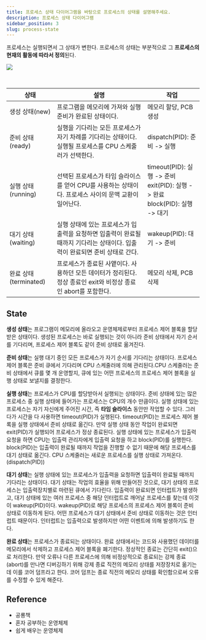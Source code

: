 ```yaml
---
title: 프로세스 상태 다이어그램을 바탕으로 프로세스의 상태를 설명해주세요.
description: 프로세스 상태 다이어그램
sidebar_position: 3
slug: process-state
---
```



프로세스는 실행되면서 그 상태가 변한다. 프로세스의 상태는 부분적으로 그 **프로세스의 현재의 활동에 따라서 정의**된다.

<Image
  src="https://user-images.githubusercontent.com/63354527/218000244-fd30276b-ae03-4748-b249-dc508a8af20c.png"
  referenceLink="https://user-images.githubusercontent.com/63354527/218000244-fd30276b-ae03-4748-b249-dc508a8af20c.png"
  description="Diagram of process state"
/>

<br />

| 상태                  | 설명                                                                                                                        | 작업                                                                                  |
| --------------------- | --------------------------------------------------------------------------------------------------------------------------- | ------------------------------------------------------------------------------------- |
| 생성 상태(new)        | 프로그램을 메모리에 가져와 실행 준비가 완료된 상태이다.                                                                     | 메모리 할당, PCB 생성                                                                 |
| 준비 상태(ready)      | 실행을 기다리는 모든 프로세스가 자기 차례를 기다리는 상태이다. 실행될 프로세스를 CPU 스케줄러가 선택한다.                   | dispatch(PID): 준비 -> 실행                                                           |
| 실행 상태(running)    | 선택된 프로세스가 타임 슬라이스를 얻어 CPU를 사용하는 상태이다. 프로세스 사이의 문맥 교환이 일어난다.                       | timeout(PID): 실행 -> 준비 <br/> exit(PID): 실행 -> 완료<br/>block(PID): 실행 -> 대기 |
| 대기 상태(waiting)    | 실행 상태에 있는 프로세스가 입출력을 요청하면 입출력이 완료될 때까지 기다리는 상태이다. 입출력이 완료되면 준비 상태로 간다. | wakeup(PID): 대기 -> 준비                                                             |
| 완료 상태(terminated) | 프로세스가 종료된 사앹이다. 사용하던 모든 데이터가 정리된다. 정상 종료인 exit와 비정상 종료인 abort를 포함한다.             | 메모리 삭제, PCB 삭제                                                                 |

## State

**생성 상태**는 프로그램이 메모리에 올라오고 운영체제로부터 프로세스 제어 블록을 할당받은 상태이다. 생성된
프로세스는 바로 실행되는 것이 아니라 준비 상태에서 자기 순서를 기다리며, 프로세스 제어 블록도 같이 준비 상태로
옮겨진다.

**준비 상태**는 실행 대기 중인 모든 프로세스가 자기 순서를 기다리는 상태이다. 프로세스 제어 블록은 준비 큐에서 기다리며
CPU 스케줄러에 의해 관리된다.CPU 스케줄러는 준비 상태에서 큐를 몇 개 운영할지, 큐에 있는 어떤 프로세스의 프로세스 제어 블록을
실행 상태로 보낼지를 결정한다.

**실행 상태**는 프로세스가 CPU를 할당받아서 실행되는 상태이다. 준비 상태에 있는 많은 프로세스 중 실행 상태에 들어가는 프로세스는
CPU의 개수 만큼이다. 실행 상태에 있는 프로세스는 자기 자신에게 주어진 시간, 즉 **타임 슬라이스** 동안만 작업할 수 있다. 그러다가
시간을 다 사용하면 timeout(PID)가 실행된다. timeout(PID)는 프로세스 제어 블록을 실행 상태에서 준비 상태로 옮긴다. 만약
실행 상태 동안 작업이 완료되면 exit(PID)가 실행되어 프로세스가 정상 종료된다. 실행 상태에 있는 프로세스가 입출력 요청을 하면
CPU는 입출력 관리자에게 입출력 요청을 하고 block(PID)를 실행한다. block(PID)는 입출력이 완료될 때까지 작업을 진행할 수 없기
때문에 해당 프로세스를 대기 상태로 옮긴다. CPU 스케줄러는 새로운 프로세스를 실행 상태로 가져온다.(dispatch(PID))

**대기 상태**는 실행 상태에 있는 프로세스가 입출력을 요청하면 입출력이 완료될 때까지 기다리는 상태이다. 대기 상태는 작업의 효율을
위해 만들어진 것으로, 대기 상태의 프로세스는 입출력장치별로 마련된 큐에서 기다린다. 입출력이 완료되면 인터럽트가 발생하고,
대기 상태에 있는 여러 프로세스 중 해당 인터럽트로 깨어날 프로세스를 찾는데 이것이 wakeup(PID)이다. wakeup(PID)로
해당 프로세스의 프로세스 제어 블록이 준비 상태로 이동하게 된다. 어떤 프로세스가 대기 상태에서 준비 상태로 이동하는 것은
인터럽트 때문이다. 인터럽트는 입출력으로 발생하지만 어떤 이벤트에 의해 발생하기도 한다.

**완료 상태**는 프로세스가 종료되는 상태이다. 완료 상태에서는 코드와 사용했던 데이터를 메모리에서 삭제하고 프로세스 제어 블록을
폐기한다. 정상적인 종료는 간단히 exit()으로 처리한다. 만약 오류나 다른 프로세스에 의해 비정상적으로 종료되는 강제 종료(abort)를
만나면 디버깅하기 위해 강제 종료 직전의 메모리 상태를 저장장치로 옮기는데 이를 코어 덤프라고 한다. 코어 덤프는 종료 직전의
메모리 상태를 확인함으로써 오류를 수정할 수 있게 해준다.

## Reference

- 공룡책
- 혼자 공부하는 운영체제
- 쉽게 배우는 운영체제
